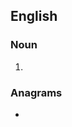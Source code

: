 ==English==

===Noun===
{{head|en|noun form}}

# {{plural of|lyceum|lang=en}}

===Anagrams===
* {{anagrams|en|a=celmsuy|cymules|muscley}}